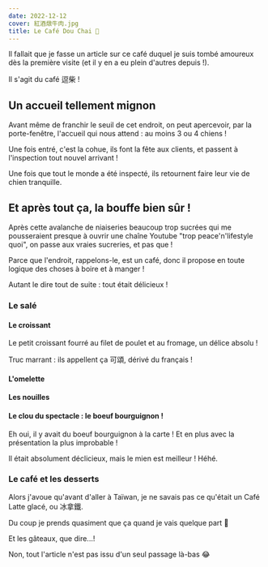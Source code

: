 ```yaml
---
date: 2022-12-12
cover: 紅酒燉牛肉.jpg
title: Le Café Dou Chai 🐶
---
```


Il fallait que je fasse un article sur ce café duquel je suis tombé amoureux dès la première visite (et il y en a eu plein d'autres depuis !).

Il s'agit du café <Zh displayPinyin>逗柴</Zh> !

<PostImage
  src="/images/03-douchai-cafe/招牌.jpg"
  alt="招牌"
  width="350"
  height="600"
  label="逗柴"
/>

## Un accueil tellement mignon

Avant même de franchir le seuil de cet endroit, on peut apercevoir, par la porte-fenêtre, l'accueil qui nous attend : au moins 3 ou 4 chiens !

<PostImage
  src="/images/03-douchai-cafe/狗狗群組2.jpg"
  alt="狗狗群組2"
  width="1080"
  height="600"
  label="Il se postent à l'entrée pour faire l'accueil le plus mignon du monde"
/>

Une fois entré, c'est la cohue, ils font la fête aux clients, et passent à l'inspection tout nouvel arrivant !

<PostImage
  src="/images/03-douchai-cafe/狗狗4.jpg"
  alt="狗狗4"
  width="350"
  height="600"
  label="Lui il a passé un moment à me flairer mais il me voulait me faire plein des bisous après"
/>

<PostImage
  src="/images/03-douchai-cafe/狗狗6.jpg"
  alt="狗狗6"
  width="350"
  height="600"
  label="Ils sont pas payés mais je pense qu'ils kiffent quand même"
/>

<PostImage
  src="/images/03-douchai-cafe/狗狗7.jpg"
  alt="狗狗7"
  width="350"
  height="600"
/>

Une fois que tout le monde a été inspecté, ils retournent faire leur vie de chien tranquille.

<PostImage
  src="/images/03-douchai-cafe/狗狗1.jpg"
  alt="狗狗1"
  width="1080"
  height="600"
/>

<PostImage
  src="/images/03-douchai-cafe/狗狗2.jpg"
  alt="狗狗2"
  width="1080"
  height="600"
  label="Retour au poste !"
/>

<PostImage
  src="/images/03-douchai-cafe/狗狗8.jpg"
  alt="狗狗8"
  width="350"
  height="600"
/>

<PostImage
  src="/images/03-douchai-cafe/狗狗3.jpg"
  alt="狗狗3"
  width="1080"
  height="600"
/>

<PostImage
  src="/images/03-douchai-cafe/狗狗5.jpg"
  alt="狗狗5"
  width="1080"
  height="600"
/>

## Et après tout ça, la bouffe bien sûr !

Après cette avalanche de niaiseries beaucoup trop sucrées qui me pousseraient presque à ouvrir une chaîne Youtube "trop peace'n'lifestyle quoi", on passe aux vraies sucreries, et pas que !

Parce que l'endroit, rappelons-le, est un café, donc il propose en toute logique des choses à boire et à manger !

<PostImage
  src="/images/03-douchai-cafe/櫃台.jpg"
  alt="櫃台"
  width="1080"
  height="600"
/>

Autant le dire tout de suite : tout était délicieux !

### Le salé

#### Le croissant

Le petit croissant fourré au filet de poulet et au fromage, un délice absolu !

Truc marrant : ils appellent ça <Zh displayPinyin>可頌</Zh>, dérivé du français !

<PostImage
  src="/images/03-douchai-cafe/可頌.jpg"
  alt="可頌"
  width="1080"
  height="600"
/>

#### L'omelette

<PostImage
  src="/images/03-douchai-cafe/雞蛋.jpg"
  alt="雞蛋"
  width="1080"
  height="600"
  label="Avec du fromage à l'intérieur si je me souviens bien (pas moi qui ai commandé !)"
/>

#### Les nouilles

<PostImage
  src="/images/03-douchai-cafe/麵.jpg"
  alt="麵"
  width="350"
  height="600"
  label="Très bonnes, avec des fruits de mer !"
/>

#### Le clou du spectacle : le boeuf bourguignon !

Eh oui, il y avait du boeuf bourguignon à la carte ! Et en plus avec la présentation la plus improbable !

<PostImage
  src="/images/03-douchai-cafe/紅酒燉牛肉.jpg"
  alt="紅酒燉牛肉"
  width="1080"
  height="600"
  label="Trop dur de manger son riz !"
/>

Il était absolument déclicieux, mais le mien est meilleur ! Héhé.

### Le café et les desserts

Alors j'avoue qu'avant d'aller à Taïwan, je ne savais pas ce qu'était un Café Latte glacé, ou <Zh displayPinyin>冰拿鐵</Zh>.

Du coup je prends quasiment que ça quand je vais quelque part 👀

<PostImage
  src="/images/03-douchai-cafe/咖啡.jpg"
  alt="咖啡"
  width="1080"
  height="600"
  label="Je vais vraiment l'ouvrir cette chaîne Youtube bordel"
/>

Et les gâteaux, que dire...!

<PostImage
  src="/images/03-douchai-cafe/蛋糕跟咖啡.jpg"
  alt="蛋糕跟咖啡"
  width="350"
  height="600"
  label="Au chocolat, une tuerie"
/>

<PostImage
  src="/images/03-douchai-cafe/黑之嘛蛋糕.jpg"
  alt="黑之嘛蛋糕"
  width="1080"
  height="600"
  label="Et alors quand j'ai vu qu'il y avait au sésame noir...!"
/>

Non, tout l'article n'est pas issu d'un seul passage là-bas 😂
